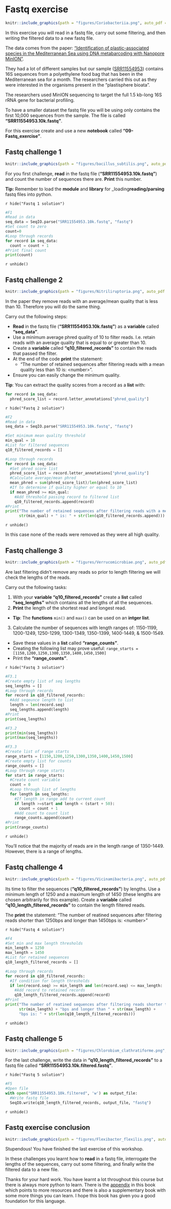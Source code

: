 # Fastq exercise
```r
knitr::include_graphics(path = "figures/Coriobacteriia.png", auto_pdf = TRUE)
```

In this exercise you will read in a fastq file, carry out some filtering, and then writing the filtered data to a new fastq file.

The data comes from the paper: ["Identification of plastic-associated species in the Mediterranean Sea using DNA metabarcoding with Nanopore MinION"](https://www.nature.com/articles/s41598-020-74180-z).

They had a lot of different samples but our sample ([SRR11554953](https://www.ncbi.nlm.nih.gov/sra/SRX8124700[accn])) contains 16S sequences from a polyethylene food bag that has been in the Mediterranean sea for a month. The researchers carried this out as they were interested in the organisms present in the "plastisphere bioata".

The researchers used MinION sequencing to target the full 1.5 kb-long 16S rRNA gene for bacterial profiling.

To have a smaller dataset the fastq file you will be using only contains the first 10,000 sequences from the sample. The file is called __"SRR11554953.10k.fastq"__.

For this exercise create and use a new __notebook__ called __"09-Fastq_exercise"__.

## Fastq challenge 1
```r
knitr::include_graphics(path = "figures/bacillus_subtilis.png", auto_pdf = TRUE)
```

For you first challenge, __read__ in the fastq file (__"SRR11554953.10k.fastq"__) and count the number of sequences there are. __Print__ this number.

__Tip:__ Remember to load the __module__ and __library__ for _loading__reading/parsing__ fastq files into python.

`r hide("Fastq 1 solution")`
```python
#F1
#Read in data
seq_data = SeqIO.parse("SRR11554953.10k.fastq", "fastq")
#Set count to zero
count=0
#Loop through records
for record in seq_data:
  count = count + 1
#Print final count
print(count)
```
`r unhide()`

## Fastq challenge 2
```r
knitr::include_graphics(path = "figures/Nitriliruptoria.png", auto_pdf = TRUE)
```

In the paper they remove reads with an average/mean quality that is less than 10. Therefore you will do the same thing.

Carry out the following steps:

- __Read__ in the fastq file (__"SRR11554953.10k.fastq"__) as a __variable__ called __"seq_data"__.
- Use a minimum average phred quality of 10 to filter reads. I.e. retain reads with an average quality that is equal to or greater than 10.
- Create a __variable__ called __"q10_filtered_records"__ to contain the reads that passed the filter.
- At the end of the code __print__ the statement:
  - "The number of retained sequences after filtering reads with a mean quality less than 10 is: \<number\>".
- Ensure you can easily change the minimum quality.

__Tip__: You can extract the quality scores from a record as a __list__ with:
```python
for record in seq_data:
  phred_score_list = record.letter_annotations["phred_quality"]
```

`r hide("Fastq 2 solution")`
```python
#F2
#Read in data
seq_data = SeqIO.parse("SRR11554953.10k.fastq", "fastq")

#Set minimum mean quality threshold
min_qual = 10
#List for filtered sequences
q10_filtered_records = []

#Loop through records
for record in seq_data:
  #Set phred score list
  phred_score_list = record.letter_annotations["phred_quality"]
  #Calculate average/mean phred
  mean_phred = sum(phred_score_list)/len(phred_score_list)
  #If to determine if quality higher or equal to 10
  if mean_phred >= min_qual:
    #Add threshold passing record to filtered list
    q10_filtered_records.append(record)
#Print
print("The number of retained sequences after filtering reads with a mean quality less than " +
      str(min_qual) + " is: " + str(len(q10_filtered_records.append)))
```
`r unhide()`

In this case none of the reads were removed as they were all high quality.

## Fastq challenge 3
```r
knitr::include_graphics(path = "figures/Verrucomicrobiae.png", auto_pdf = TRUE)
```

Are last filtering didn't remove any reads so prior to length filtering we will check the lengths of the reads.

Carry out the following tasks:

1. With your __variable "q10_filtered_records"__ create a __list__ called __"seq_lengths"__ which contains all the lengths of all the sequences.
2. __Print__ the length of the shortest read and longest read. 
  - __Tip__: The __functions__ `min()` and `max()` can be used on an __intger list__.
3. Calculate the number of sequences with length ranges of: 1150-1199, 1200-1249, 1250-1299, 1300-1349, 1350-1399, 1400-1449, & 1500-1549.
  - Save these values in a __list__ called __"range_counts"__.
  - Creating the following list may prove useful: `range_starts = [1150,1200,1250,1300,1350,1400,1450,1500]`
  - Print the __"range_counts"__.

`r hide("Fastq 3 solution")`
```python
#F3.1
#Create empty list of seq lengths
seq_lengths = []
#Loop through records
for record in q10_filtered_records:
  #Add seqeunce length to list
  length = len(record.seq)
  seq_lengths.append(length)
#Print
print(seq_lengths)
```
```python
#F3.2
print(min(seq_lengths))
print(max(seq_lengths))
```
```python
#F3.3
#Create list of range starts
range_starts = [1150,1200,1250,1300,1350,1400,1450,1500]
#Create empty list for counts
range_counts = []
#Loop through range starts
for start in range_starts:
  #Create count variable
  count = 0
  #Loop through list of lengths
  for length in seq_lengths:
    #If length in range add to current count
    if length >=start and length < (start + 50):
      count = count + 1
    #Add count to count list
    range_counts.append(count)
#Print
print(range_counts)
```
`r unhide()`

You'll notice that the majority of reads are in the length range of 1350-1449. However, there is a range of lengths. 

## Fastq challenge 4
```r
knitr::include_graphics(path = "figures/Vicinamibacteria.png", auto_pdf = TRUE)
```

Its time to filter the sequences (__"q10_filtered_records"__) by lengths. Use a minimum length of 1250 and a maximum length of 1450 (these lengths are chosen arbitrarily for this example). Create a __variable__ called __"q10_length_filtered_records"__ to contain the length filtered reads.

The __print__ the statement: "The number of reatined sequences after filtering reads shorter than 1250bps and longer than 1450bps is: \<number\>"

`r hide("Fastq 4 solution")`
```python
#F4
#Set min and max length thresholds
min_length = 1250
max_length = 1450
#List for retained sequences
q10_length_filtered_records = []

#Loop through records
for record in q10_filtered_records:
  #If condition for length thresholds
  if len(record.seq) >= min_length and len(record.seq) <= max_length:
    #Add record to retained records
    q10_length_filtered_records.append(record)
#Print
print("The number of reatined sequences after filtering reads shorter than " +
      str(min_length) + "bps and longer than " + str(max_length) +
      "bps is: " + str(len(q10_length_filtered_records)))
```
`r unhide()`

## Fastq challenge 5
```r
knitr::include_graphics(path = "figures/Chlorobium_clathratiforme.png", auto_pdf = TRUE)
```

For the last challenge, write the data in __"q10_length_filtered_records"__ to a fastq file called __"SRR11554953.10k.filtered.fastq"__.

`r hide("Fastq 5 solution")`
```python
#F5
#Open file
with open("SRR11554953.10k.filtered", 'w') as output_file:
  #Write fastq file
  SeqIO.write(q10_length_filtered_records, output_file, "fastq")
```
`r unhide()`

## Fastq exercise conclusion
```r
knitr::include_graphics(path = "figures/Flexibacter_flexilis.png", auto_pdf = TRUE)
```

Stupendous! You have finished the last exercise of this workshop.

In these challenges you learnt how to __read__ in a fastq file, interrogate the lengths of the sequences, carry out some filtering, and finally write the filtered data to a new file.

Thanks for your hard work. You have learnt a lot throughout this course but there is always more python to learn. There is the [appendix](#further_resources) in this book which points to more resources and there is also a supplementary book with some more things you can learn. I hope this book has given you a good foundation for this language.
